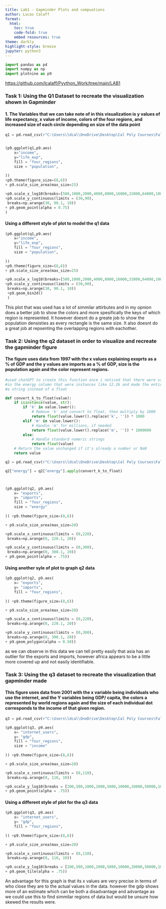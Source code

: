 ```yaml
---
title: Lab1 - Gapminder Plots and compuations
author: Lucas Calaff
format:
  html:
    toc: true
    code-fold: true
    embed resources: true
theme: darkly
highlight-style: breeze
jupyter: python3
---
```



```python
import pandas as pd
import numpy as np
import plotnine as p9
```

<https://github.com/lcalaff/Pyython_Work/tree/main/LAB1>

### Task 1: Using the Q1 Dataset to recreate the visualization shown in Gapminder 
#### 1. The Variables that we can take note of in this visualization is y values of life expectancy, x value of income, colors of the four regions, and increased size of each circle depending on size of the data point 

```python
q1 = pd.read_csv(r"C:\Users\ldcal\OneDrive\Desktop\Cal Poly Courses\Fall\GSB-S544\Coding Work\Pyython_Work\LAB1\Data\q1data.csv")


(p9.ggplot(q1,p9.aes(
    x="income", 
    y="life_exp",
    fill = "four_regions", 
    size = "population",
    
)) 
+p9.theme(figure_size=(8,6))
+ p9.scale_size_area(max_size=25)

+p9.scale_x_log10(breaks=[500,1000,2000,4000,8000,16000,32000,64000,100000])
+p9.scale_y_continuous(limits = (30,90),
 breaks=np.arange(30, 90.1, 10))
+ p9.geom_point(alpha = 0.75)
)
```

#### Using a different style of plot to model the q1 data

```python
(p9.ggplot(q1,p9.aes(
    x="income", 
    y="life_exp",
    fill = "four_regions", 
    size = "population",
    
)) 
+p9.theme(figure_size=(8,6))
+ p9.scale_size_area(max_size=25)

+p9.scale_x_log10(breaks=[500,1000,2000,4000,8000,16000,32000,64000,100000])
+p9.scale_y_continuous(limits = (30,90),
 breaks=np.arange(30, 90.1, 10))
 +p9.geom_bin2d()
 )
```

This plot that was used has a lot of simmilar attirbutes and in my opnion does a better job to show the colors and more spesifically 
the keys of which region is represented. It however doesnt do a greate job to show the population densisties as every rectangle is the
same size. It also doesnt do a great job at repsenting the overlapping regions with eachother.

### Task 2: Using the q2 dataset in order to visualize and recreate the gapminder figure 
#### The figure uses data from 1997 with the x values explaining exoprts as a % of GDP and the y values are imports as a % of GDP, size is the population again and the color represent regions.

```python
#used chatGPT to create this function once i noticed that there were values 
#in the energy column that were instances like 12.2k and made the entire column 
#a string instead of a float

def convert_k_to_float(value):
    if isinstance(value, str):
        if 'k' in value.lower():
            # Remove 'k' and convert to float, then multiply by 1000
            return float(value.lower().replace('k', '')) * 1000
        elif 'm' in value.lower():
            # Handle 'm' for millions, if needed
            return float(value.lower().replace('m', '')) * 1000000
        else:
            # Handle standard numeric strings
            return float(value)
    # Return the value unchanged if it's already a number or NaN
    return value
```

```python
q2 = pd.read_csv(r"C:\Users\ldcal\OneDrive\Desktop\Cal Poly Courses\Fall\GSB-S544\Coding Work\Pyython_Work\LAB1\Data\q2data.csv")

q2["energy"] = q2["energy"].apply(convert_k_to_float)



(p9.ggplot(q2, p9.aes(
    x= "exports",
    y= "imports",
    fill = "four_regions",
    size = "energy"
  
)) +p9.theme(figure_size=(8,6))

+ p9.scale_size_area(max_size=20)

+p9.scale_x_continuous(limits = (0,220),
 breaks=np.arange(0, 220.1, 20))

+p9.scale_y_continuous(limits = (0,300),
 breaks=np.arange(0, 300.1, 20))
+ p9.geom_point(alpha = .75))
```

#### Using another syle of plot to graph q2 data 

```python
(p9.ggplot(q2, p9.aes(
    x= "exports",
    y= "imports",
    fill = "four_regions",
  
)) +p9.theme(figure_size=(8,6))

+ p9.scale_size_area(max_size=20)

+p9.scale_x_continuous(limits = (0,220),
 breaks=np.arange(0, 220.1, 20))

+p9.scale_y_continuous(limits = (0,300),
 breaks=np.arange(0, 300.1, 20))
+ p9.geom_polygon(alpha = 0.50))
```

as we can observe in this data we can tell pretty easily that asia has an outlier for the exports and imports, however africa appears to be a little more covered up and not easily identifiable. 

### Task 3: Using the q3 dataset to recreate the visualization that gapminder made
#### This figure uses data from 2001 with the x variable being individuals who use the internet, and the Y variables being GDP/ capita, the colors a represented by world regions again and the size of each individual dot corresponds to the income of that given region. 

```python
q3 = pd.read_csv(r"C:\Users\ldcal\OneDrive\Desktop\Cal Poly Courses\Fall\GSB-S544\Coding Work\Pyython_Work\LAB1\Data\q3data.csv")

(p9.ggplot(q3, p9.aes(
    x= "internet_users",
    y= "gdp",
    fill = "four_regions",
    size = "income"
  
)) +p9.theme(figure_size=(8,6))

+ p9.scale_size_area(max_size=20)

+p9.scale_x_continuous(limits = (0,110),
 breaks=np.arange(0, 110, 10))

+p9.scale_y_log10(breaks = [200,500,1000,2000,5000,10000,20000,50000,100000])
+ p9.geom_point(alpha = .75))
```

#### Using a different style of plot for the q3 data

```python
(p9.ggplot(q3, p9.aes(
    x= "internet_users",
    y= "gdp",
    fill = "four_regions",
  
)) +p9.theme(figure_size=(8,6))

+ p9.scale_size_area(max_size=20)

+p9.scale_x_continuous(limits = (0,110),
 breaks=np.arange(0, 110, 10))

+p9.scale_y_log10(breaks = [200,500,1000,2000,5000,10000,20000,50000,100000])
+ p9.geom_tile(alpha = .75))
```

An advantage for this graph is that its x values are very precise in terms of who close they are to the actual values in the data. however the gdp shows more of an estimate which can be both a disadvantage and advantage as we could use this to find simmilar regions of data but would be unsure how skewed the results were. 

